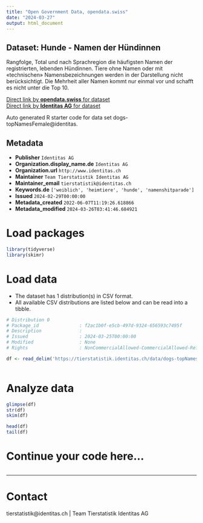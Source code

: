 ```yaml
---
title: "Open Government Data, opendata.swiss"
date: "2024-03-27"
output: html_document
---
```


## Dataset: Hunde - Namen der Hündinnen

Rangfolge, Total und nach Sprachregion die häufigsten Namen der registrierten, lebenden Hündinnen. Tiere ohne Namen oder mit «technischen» Namensbezeichnungen werden in der Darstellung nicht berücksichtigt. Die Mehrheit aller Namen kommt nur einmal vor und schafft es nicht unter die Top 10.

[Direct link by **opendata.swiss** for dataset](https://opendata.swiss/de/dataset/hunde-namen-der-hundinnen)<br>
[Direct link by **Identitas AG** for dataset](https://tierstatistik.identitas.ch/)

Auto generated R starter code for data set dogs-topNamesFemale@identitas.

## Metadata

- **Publisher** `Identitas AG`
- **Organization.display_name.de** `Identitas AG`
- **Organization.url** `http://www.identitas.ch`
- **Maintainer** `Team Tierstatistik Identitas AG`
- **Maintainer_email** `tierstatistik@identitas.ch`
- **Keywords.de** `['weiblich', 'heimtiere', 'hunde', 'namenshitparade']`
- **Issued** `2024-02-29T00:00:00`
- **Metadata_created** `2022-06-07T11:19:26.618866`
- **Metadata_modified** `2024-03-26T03:41:46.684921`


# Load packages

```r

library(tidyverse)
library(skimr)

```

# Load data

-   The dataset has 1 distribution(s) in CSV format.
-   All available CSV distributions are listed below and can be read into a tibble.

```r

# Distribution 0
# Package_id               : f2ac1b0f-e5cb-497d-9324-656593c7495f
# Description              : 
# Issued                   : 2024-03-25T00:00:00
# Modified                 : None
# Rights                   : NonCommercialAllowed-CommercialAllowed-ReferenceRequired

df <- read_delim('https://tierstatistik.identitas.ch/data/dogs-topNamesFemale.csv')



```

# Analyze data

```r

glimpse(df)
str(df)
skim(df)

head(df)
tail(df)

```

# Continue your code here...

```r

```

------------------------------------------------------------------------

# Contact

tierstatistik@identitas.ch | Team Tierstatistik Identitas AG
